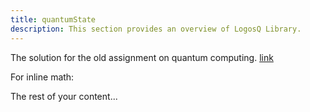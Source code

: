 ```yaml
---
title: quantumState
description: This section provides an overview of LogosQ Library.
---
```


The solution for the old assignment on quantum computing. [link](https://www.math.uwaterloo.ca/~wcleung/a1-qns.pdf)

<BlockMath math="\int_0^\infty e^{-x^2} \, dx = \frac{\sqrt{\pi}}{2}" />

For inline math: <InlineMath math="e = mc^2" />

The rest of your content...